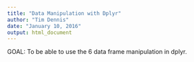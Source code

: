 ```yaml
---
title: "Data Manipulation with Dplyr"
author: "Tim Dennis"
date: "January 10, 2016"
output: html_document
---
```


GOAL: To be able to use the 6 data frame manipulation in dplyr. 

